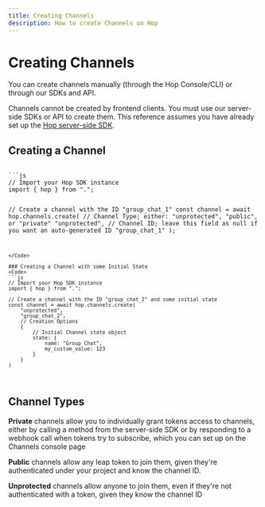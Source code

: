 ```yaml
---
title: Creating Channels 
description: How to create Channels on Hop
---
```



# Creating Channels

You can create channels manually (through the Hop Console/CLI) or through our SDKs and API.

<Callout>Channels cannot be created by frontend clients. You must use our server-side SDKs or API to create them. This reference assumes you have already set up the [Hop server-side SDK](/sdks/server/js).</Callout>


## Creating a Channel

<Code>
```js
// Import your Hop SDK instance
import { hop } from ".";

// Create a channel with the ID "group_chat_1"
const channel = await hop.channels.create(
	// Channel Type; either: "unprotected", "public", or "private"
	"unprotected",
	// Channel ID; leave this field as null if you want an auto-generated ID
	"group_chat_1"
);
```
</Code>

### Creating a Channel with some Initial State
<Code>
```js
// Import your Hop SDK instance
import { hop } from ".";

// Create a channel with the ID "group_chat_2" and some initial state
const channel = await hop.channels.create(
	"unprotected",
	"group_chat_2",
	// Creation Options
	{
		// Initial Channel state object
		state: {
			name: "Group Chat",
			my_custom_value: 123
		}
	}
)
```
</Code>

## Channel Types

**Private** channels allow you to individually grant tokens access to channels, either by calling a method from the server-side SDK or by responding to a webhook call when tokens try to subscribe, which you can set up on the Channels console page

**Public** channels allow any leap token to join them, given they're authenticated under your project and know the channel ID.

**Unprotected** channels allow anyone to join them, even if they're not authenticated with a token, given they know the channel ID

